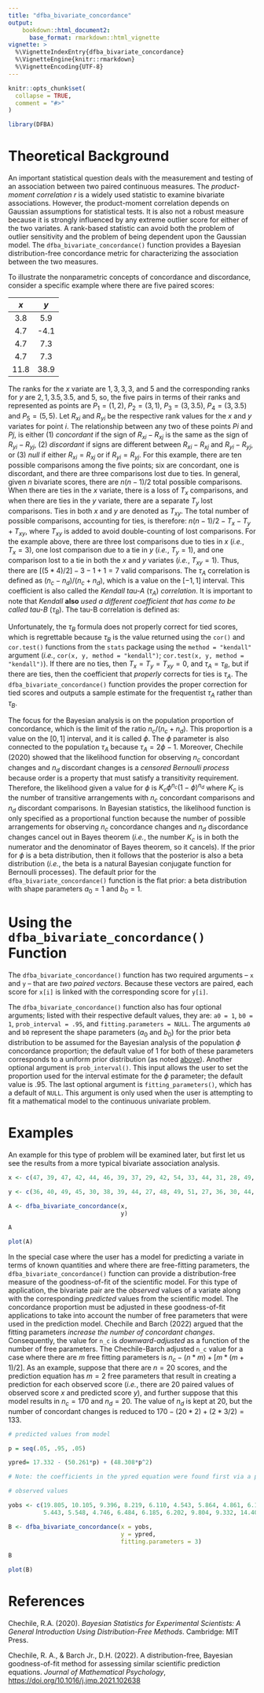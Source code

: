 ```yaml
---
title: "dfba_bivariate_concordance"
output:
    bookdown::html_document2:
      base_format: rmarkdown::html_vignette
vignette: >
  %\VignetteIndexEntry{dfba_bivariate_concordance}
  %\VignetteEngine{knitr::rmarkdown}
  %\VignetteEncoding{UTF-8}
---
```


```r
knitr::opts_chunk$set(
  collapse = TRUE,
  comment = "#>"
)
```

```r
library(DFBA)
```

# Theoretical Background {#phibackground}

An important statistical question deals with the measurement and testing of an association between two paired continuous measures. The *product-moment correlation* $r$ is a widely used statistic to examine bivariate associations. However, the product-moment correlation depends on Gaussian assumptions for statistical tests. It is also not a robust measure because it is strongly influenced by any extreme outlier score for either of the two variates. A rank-based statistic can avoid both the problem of outlier sensitivity and the problem of being dependent upon the Gaussian model. The `dfba_bivariate_concordance()` function provides a Bayesian distribution-free concordance metric for characterizing the association between the two measures.

To illustrate the nonparametric concepts of concordance and discordance, consider a specific example where there are five paired scores:

| $x$  | $y$  |
|:----:|:----:|
| 3.8  | 5.9  |
| 4.7  | -4.1 | 
| 4.7  | 7.3  | 
| 4.7  | 7.3  |
| 11.8 | 38.9 |

The ranks for the $x$ variate are $1, 3, 3, 3$, and $5$ and the corresponding ranks for $y$ are $2, 1, 3.5, 3.5$, and $5$, so, the five pairs in terms of their ranks and represented as points are $P_1 = (1, 2)$, $P_2 = (3, 1)$, $P_3 = (3, 3.5)$, $P_4 = (3, 3.5)$ and $P_5 = (5,5)$. Let $R_{xi}$ and $R_{yi}$ be the respective rank values for the $x$ and $y$ variates for point $i$. The relationship between any two of these points $Pi$ and $Pj$, is either (1) *concordant* if the sign of $R_{xi} - R_{xj}$ is the same as the sign of $R_{yi} - R_{yj}$, (2) *discordant* if signs are different between $R_{xi}-R_{xj}$ and $R_{yi}-R_{yj}$, or (3) *null* if either $R_{xi}=R_{xj}$ or if $R_{yi}=R_{yj}$. For this example, there are ten possible comparisons among the five points; six are concordant, one is discordant, and there are three comparisons lost due to ties. In general, given $n$ bivariate scores, there are $n(n-1)/2$ total possible comparisons. When there are ties in the $x$ variate, there is a loss of $T_x$ comparisons, and when there are ties in the $y$ variate, there are a separate $T_y$ lost comparisons. Ties in both $x$ and $y$ are denoted as $T_{xy}$. The total number of possible comparisons, accounting for ties, is therefore: $n(n-1)/2-T_x-T_y+T_{xy}$, where $T_{xy}$ is added to avoid double-counting of lost comparisons. For the example above, there are three lost comparisons due to ties in $x$ (*i.e.*, $T_x=3$), one lost comparison due to a tie in $y$ (*i.e.*, $T_y=1$), and one comparison lost to a tie in both the $x$ and $y$ variates (*i.e.*, $T_{xy}=1)$. Thus, there are $[(5*4)/2]-3-1+1=7$ valid comparisons. The $\tau_A$ correlation is defined as $(n_c-n_d)/(n_c+n_d)$, which is a value on the $[-1,1]$ interval. This coefficient is also called the *Kendall tau-A* ($\tau_A$) *correlation*. It is important to note that *Kendall* **also** *used a different coefficient that has come to be called tau-B* ($\tau_B$). The tau-B correlation is defined as:

\begin{equation} 
  \tau_B = \frac{n_c-n_d}{\sqrt{\left(\frac{n(n-1)}{2}-T_x\right)\left(\frac{n(n-1)}{2}-T_y\right)}},
  (\#eq:taubdefinition)
\end{equation}

Unfortunately, the $\tau_B$ formula does not properly correct for tied scores, which is regrettable because $\tau_B$ is the value returned using the `cor()` and `cor.test()` functions from the `stats` package using the `method = "kendall"` argument (*i.e.*, `cor(x, y, method = "kendall")`; `cor.test(x, y, method = "kendall")`). If there are no ties, then $T_x = T_y = T_{xy} = 0$, and $\tau_A = \tau_B$, but if there are ties, then the coefficient that *properly* corrects for ties is $\tau_A$. The `dfba_bivariate_concordance()` function provides the proper correction for tied scores and outputs a sample estimate for the frequentist $\tau_A$ rather than $\tau_B$.

The focus for the Bayesian analysis is on the population proportion of concordance, which is the limit of the ratio $n_c/(n_c+n_d)$. This proportion is a value on the $[0,1]$ interval, and it is called $\phi$. The $\phi$ parameter is also connected to the population $\tau_A$ because $\tau_A=2\phi -1$. Moreover, Chechile (2020) showed that the likelihood function for observing $n_c$ concordant changes and $n_d$ discordant changes is a *censored Bernoulli process* because order is a property that must satisfy a transitivity requirement. Therefore, the likelihood given a value for $\phi$ is $K_c \phi^{n_c}(1-\phi)^{n_d}$ where $K_c$ is the number of transitive arrangements with $n_c$ concordant comparisons and $n_d$ discordant comparisons. In Bayesian statistics, the likelihood function is only specified as a proportional function because the number of possible arrangements for observing $n_c$ concordance changes and $n_d$ discordance changes cancel out in Bayes theorem (*i.e.*, the number $K_c$ is in both the numerator and the denominator of Bayes theorem, so it cancels). If the prior for $\phi$ is a beta distribution, then it follows that the posterior is also a beta distribution (*i.e.*, the beta is a natural Bayesian conjugate function for Bernoulli processes). The default prior for the `dfba_bivariate_concordance()` function is the flat prior: a beta distribution with shape parameters $a_0 = 1$ and $b_0 = 1$.


# Using the `dfba_bivariate_concordance()` Function

The `dfba_bivariate_concordance()` function has two required arguments -- `x` and `y` -- that are *two paired vectors*. Because these vectors are paired, each score for `x[i]` is linked with the corresponding score for `y[i]`. 

The `dfba_bivariate_concordance()` function also has four optional arguments; listed with their respective default values, they are: `a0 = 1`, `b0 = 1`, `prob_interval = .95`, and `fitting.parameters = NULL`. The arguments `a0` and `b0` represent the shape parameters ($a_0$ and $b_0$) for the prior beta distribution to be assumed for the Bayesian analysis of the population $\phi$ concordance proportion; the default value of $1$ for both of these parameters corresponds to a uniform prior distribution (as noted [above](#phibackground)). Another optional argument is `prob_interval()`. This input allows the user to set the proportion used for the interval estimate for the $\phi$ parameter; the default value is $.95$. The last optional argument is `fitting_parameters()`, which has a default of `NULL`. This argument is only used when the user is attempting to fit a mathematical model to the continuous univariate problem. 

# Examples

An example for this type of problem will be examined later, but first let us see the results from a more typical bivariate association analysis. 

```r
x <- c(47, 39, 47, 42, 44, 46, 39, 37, 29, 42, 54, 33, 44, 31, 28, 49, 32, 37, 46, 55, 31)

y <- c(36, 40, 49, 45, 30, 38, 39, 44, 27, 48, 49, 51, 27, 36, 30, 44, 42, 41, 35, 49, 33)

A <- dfba_bivariate_concordance(x,
                                y)

A
```

```r
plot(A)
```


In the special case where the user has a model for predicting a variate in terms of known quantities and where there are free-fitting parameters, the `dfba_bivariate_concordance()` function can provide a distribution-free measure of the goodness-of-fit of the scientific model. For this type of application, the bivariate pair are the *observed* values of a variate along with the corresponding *predicted* values from the scientific model. The concordance proportion must be adjusted in these goodness-of-fit applications to take into account the number of free parameters that were used in the prediction model. Chechile and Barch (2022) argued that the fitting parameters *increase the number of concordant changes*. Consequently, the value for `n_c` is *downward-adjusted* as a function of the number of free parameters. The Chechile-Barch adjusted `n_c` value for a case where there are $m$ free fitting parameters is $n_c-(n*m)+[m*(m+1)/2]$. As an example, suppose that there are $n = 20$ scores, and the prediction equation has $m = 2$ free parameters that result in creating a prediction for each observed score (*i.e.*, there are $20$ paired values of observed score $x$ and predicted score $y$), and further suppose that this model results in $n_c = 170$ and $n_d = 20$. The value of $n_d$ is kept at $20$, but the number of concordant changes is reduced to $170-(20*2)+(2*3/2) = 133$. 

```r
# predicted values from model

p = seq(.05, .95, .05)

ypred= 17.332 - (50.261*p) + (48.308*p^2)

# Note: the coefficients in the ypred equation were found first via a polynomial regression

# observed values

yobs <- c(19.805, 10.105, 9.396, 8.219, 6.110, 4.543, 5.864, 4.861, 6.136, 5.789,
          5.443, 5.548, 4.746, 6.484, 6.185, 6.202, 9.804, 9.332, 14.408)

B <- dfba_bivariate_concordance(x = yobs, 
                                y = ypred, 
                                fitting.parameters = 3)

B
```

```r
plot(B)
```


# References

Chechile, R.A. (2020). *Bayesian Statistics for Experimental Scientists: A General Introduction Using Distribution-Free Methods*. Cambridge: MIT Press.
 

Chechile, R. A., & Barch Jr., D.H. (2022). A distribution-free, Bayesian goodness-of-fit method for assessing similar scientific prediction equations. *Journal of Mathematical Psychology*, <https://doi.org/10.1016/j.jmp.2021.102638>
